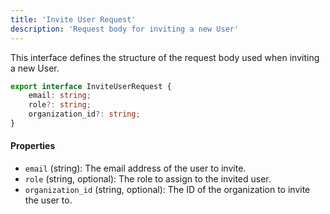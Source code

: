 ```yaml
---
title: 'Invite User Request'
description: 'Request body for inviting a new User'
---
```


This interface defines the structure of the request body used when inviting a new User.

```typescript
export interface InviteUserRequest {
    email: string;
    role?: string;
    organization_id?: string;
}
```

#### Properties

- `email` (string): The email address of the user to invite.
- `role` (string, optional): The role to assign to the invited user.
- `organization_id` (string, optional): The ID of the organization to invite the user to.
